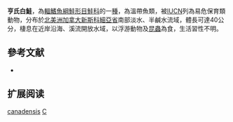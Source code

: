 {{Speciesbox 
| taxon = Coregonus huntsmani
| image = Coregonus huntsmani.jpg
| status = VU
| status_system = IUCN3.1
| authority = [[Scott|Scott]], 1987
| synonyms = *''Coregonus canadensis'', Scott, 1967
}}

'''亨氏白鮭'''，為[[輻鰭魚綱|輻鰭魚綱]][[鮭形目|鮭形目]][[鮭科|鮭科]]的一[[種|種]]，為溫帶魚類，被[[IUCN|IUCN]]列為易危保育類動物，分布於[[北美洲|北美洲]][[加拿大|加拿大]][[新斯科細亞省|新斯科細亞省]]南部淡水、半鹹水流域，體長可達40公分，棲息在近岸沿海、溪流開放水域，以浮游動物及[[昆蟲|昆蟲]]為食，生活習性不明。

== 參考文献 ==
*{{FishBase_species|genus=Coregonus|species=huntsmani|year=2015|month=10}}

== 扩展阅读 ==
{{refbegin}}
{{wikispecies-inline|Coregonus huntsmani|亨氏白鮭}}
{{Taxonbar|from=Q308870}}

[[Category:白鮭屬|canadensis]]
[[Category:1987年描述的魚類|C]]